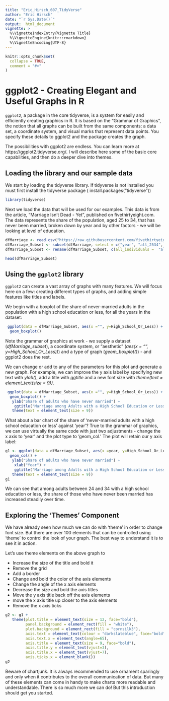 ```yaml
---
title: "Eric_Hirsch_607_TidyVerse"
author: "Eric Hirsch"
date: "`r Sys.Date()`"
output:  html_document
vignette: >
  %\VignetteIndexEntry{Vignette Title}
  %\VignetteEngine{knitr::rmarkdown}
  %\VignetteEncoding{UTF-8}
---
```


```r
knitr::opts_chunk$set(
  collapse = TRUE,
  comment = "#>"
)
```

# ggplot2 - Creating Elegant and Useful Graphs in R

`ggplot2`, a package in the core tidyverse, is a system for easily and efficiently creating graphics in R. It is based on the "Grammar of Graphics", the notion that all graphs can be built from the same components: a data set, a coordinate system, and visual marks that represent data points. You specify these details to ggplot2 and the package creates the graph.

The possibilities with ggplot2 are endless.  You can learn more at https://ggplot2.tidyverse.org/. I will describe here some of the basic core capabilities, and then do a deeper dive into themes.

## Loading the library and our sample data

We start by loading the tidyverse library.  If tidyverse is not installed you must first install the tidyverse package ( install.packages("tidyverse"))
```r
library(tidyverse)
```

Next we load the data that will be used for our examples. This data is from the article, "Marriage Isn't Dead - Yet", published on fivethirtyeight.com.  The data represents the share of the population, aged 25 to 34, that has never been married, broken down by year and by other factors - we will be looking at level of education.

```r
dfMarriage <- read.csv("https://raw.githubusercontent.com/fivethirtyeight/data/master//marriage/both_sexes.csv", header= TRUE)
dfMarriage_Subset <- subset(dfMarriage, select = c("year", "all_2534", "HS_2534", "SC_2534", "BAo_2534", "GD_2534"))
dfMarriage_Subset <- rename(dfMarriage_Subset, c(all_individuals =  "all_2534", High_School_Or_Less = "HS_2534", Some_College = "SC_2534", Bachelors_NoGradDegree="BAo_2534", Graduate_Degree="GD_2534"))

head(dfMarriage_Subset)
```

## Using the `ggplot2` library
`ggplot2` can create a vast array of graphs with many features. We will focus here on a few: creating different types of graphs, and adding simple features like titles and labels.


We begin with a boxplot of the share of never-married adults in the population with a high school education or less, for all the years in the dataset:
 
```r
 ggplot(data = dfMarriage_Subset, aes(x ="", y=High_School_Or_Less)) +
  geom_boxplot()
```

Note the grammar of graphics at work - we supply a dataset (*dfMarriage_subset*), a coordinate system, or "aesthetic" (*aes(x = "", y=High_School_Or_Less))*) and a type of graph (*geom_boxplot()*) - and ggplot2 does the rest.

We can change or add to any of the parameters for this plot and generate a new graph.  For example, we can improve the y axis label by specifying new text with *ylab()*, add a title with *ggtitle* and a new font size with *theme(text = element_text(size = 9))*.

```r
 ggplot(data = dfMarriage_Subset, aes(x ="", y=High_School_Or_Less)) +
  geom_boxplot() +
   ylab("Share of adults who have never married") +
    ggtitle("Marriage among Adults with a High School Education or Less") +
   theme(text = element_text(size = 9))
```

What about a bar chart of the share of 'never-married adults with a high school education or less' against 'year'? True to the grammar of graphics, we can use virtually the same code with just two adjustments - change the x axis to 'year' and the plot type to 'geom_col.'  The plot will retain our y axis label:

```r
g1 <- ggplot(data = dfMarriage_Subset, aes(x =year, y=High_School_Or_Less)) +
  geom_col() +
   ylab("Share of adults who have never married") +
    xlab("Year") +
    ggtitle("Marriage among Adults with a High School Education or Less") +
   theme(text = element_text(size = 9))
g1
```

We can see that among adults between 24 and 34 with a high school education or less, the share of those who have never been married has increased steadily over time. 



## Exploring the 'Themes' Component

We have already seen how much we can do with 'theme' in order to change font size.  But there are over 100 elements that can be controlled using 'theme' to control the look of your graph.  The best way to understand it is to see it in action.    


Let's use theme elements on the above graph to 

  - Increase the size of the title and bold it
  - Remove the grid
  - Add a border
  - Change and bold the color of the axis elements
  - Change the angle of the x axis elements
  - Decrease the size and bold the axis titles
  - Move the y axis title back off the axis elements
  - move the x axis title up closer to the axis elements
  - Remove the x axis ticks
  
```r

g2 <- g1 +
   theme(plot.title = element_text(size = 12, face="bold"), 
         panel.background = element_rect(fill = "white"),
         plot.background = element_rect(fill = "cornsilk3"),
         axis.text = element_text(colour = "darkslateblue", face="bold"),
         axis.text.x = element_text(angle=65),
         axis.title = element_text(size = 9, face="bold"),
         axis.title.y = element_text(vjust=3),
         axis.title.x = element_text(vjust=7),
         axis.ticks.x = element_blank())
g2

```

Beware of chartjunk. It is always recommended to use ornament sparingly and only when it contributes to the overall communication of data.  But many of these elements can come in handy to make charts more readable and understandable.
There is so much more we can do!  But this introduction should get you started.

 